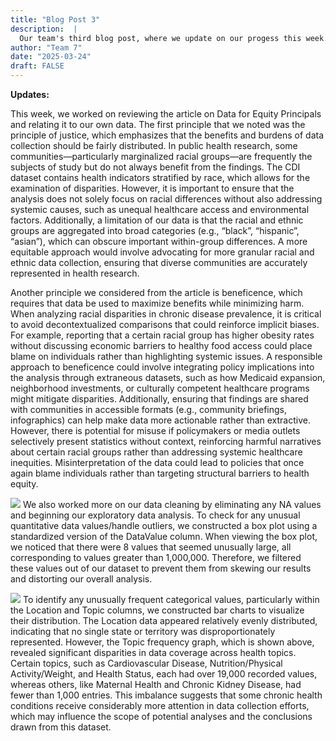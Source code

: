 ```yaml
---
title: "Blog Post 3"
description:  |
  Our team's third blog post, where we update on our progess this week.
author: "Team 7"
date: "2025-03-24"
draft: FALSE
---
```


**Updates:**

This week, we worked on reviewing the article on Data for Equity Principals and relating it to our own data. The first principle that we noted was the principle of justice, which emphasizes that the benefits and burdens of data collection should be fairly distributed. In public health research, some communities—particularly marginalized racial groups—are frequently the subjects of study but do not always benefit from the findings. The CDI dataset contains health indicators stratified by race, which allows for the examination of disparities. However, it is important to ensure that the analysis does not solely focus on racial differences without also addressing systemic causes, such as unequal healthcare access and environmental factors. Additionally, a limitation of our data is that the racial and ethnic groups are aggregated into broad categories (e.g., “black”, “hispanic”, “asian”), which can obscure important within-group differences. A more equitable approach would involve advocating for more granular racial and ethnic data collection, ensuring that diverse communities are accurately represented in health research.

Another principle we considered from the article is beneficence, which requires that data be used to maximize benefits while minimizing harm. When analyzing racial disparities in chronic disease prevalence, it is critical to avoid decontextualized comparisons that could reinforce implicit biases. For example, reporting that a certain racial group has higher obesity rates without discussing economic barriers to healthy food access could place blame on individuals rather than highlighting systemic issues. A responsible approach to beneficence could involve integrating policy implications into the analysis through extraneous datasets, such as how Medicaid expansion, neighborhood investments, or culturally competent healthcare programs might mitigate disparities. Additionally, ensuring that findings are shared with communities in accessible formats (e.g., community briefings, infographics) can help make data more actionable rather than extractive. However, there is potential for misuse if policymakers or media outlets selectively present statistics without context, reinforcing harmful narratives about certain racial groups rather than addressing systemic healthcare inequities. Misinterpretation of the data could lead to policies that once again blame individuals rather than targeting structural barriers to health equity.

![](../../images/DataValue-BoxPlot.png)
We also worked more on our data cleaning by eliminating any NA values and beginning our exploratory data analysis. To check for any unusual quantitative data values/handle outliers, we constructed a box plot using a standardized version of the DataValue column. When viewing the box plot, we noticed that there were 8 values that seemed unusually large, all corresponding to values greater than 1,000,000. Therefore, we filtered these values out of our dataset to prevent them from skewing our results and distorting our overall analysis.

![](../../images/Topic-BarChart.png)
To identify any unusually frequent categorical values, particularly within the Location and Topic columns, we constructed bar charts to visualize their distribution. The Location data appeared relatively evenly distributed, indicating that no single state or territory was disproportionately represented. However, the Topic frequency graph, which is shown above, revealed significant disparities in data coverage across health topics. Certain topics, such as Cardiovascular Disease, Nutrition/Physical Activity/Weight, and Health Status, each had over 19,000 recorded values, whereas others, like Maternal Health and Chronic Kidney Disease, had fewer than 1,000 entries. This imbalance suggests that some chronic health conditions receive considerably more attention in data collection efforts, which may influence the scope of potential analyses and the conclusions drawn from this dataset.
